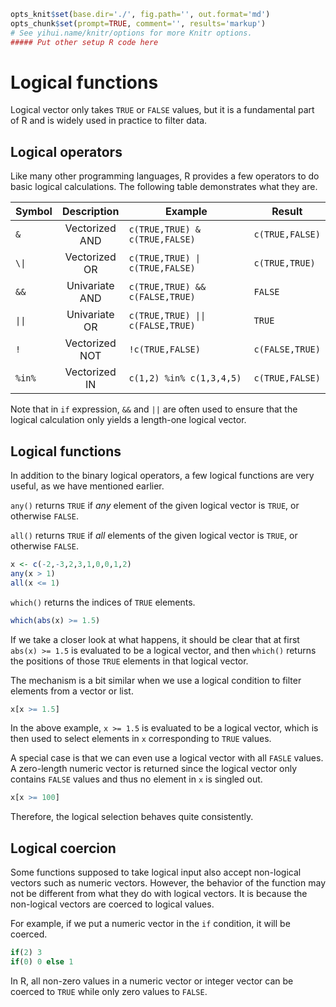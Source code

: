 ```r
opts_knit$set(base.dir='./', fig.path='', out.format='md')
opts_chunk$set(prompt=TRUE, comment='', results='markup')
# See yihui.name/knitr/options for more Knitr options.
##### Put other setup R code here

```

# Logical functions

Logical vector only takes `TRUE` or `FALSE` values, but it is a fundamental part of R and is widely used in practice to filter data.

## Logical operators

Like many other programming languages, R provides a few operators to do basic logical calculations. The following table demonstrates what they are.

| Symbol |   Description  | Example                         | Result          |
|--------|:--------------:|---------------------------------|-----------------|
| `&`    | Vectorized AND | `c(TRUE,TRUE) & c(TRUE,FALSE)`  | `c(TRUE,FALSE)` |
|  `\|`  |  Vectorized OR | `c(TRUE,TRUE) | c(TRUE,FALSE)`  | `c(TRUE,TRUE)`  |
| `&&`   | Univariate AND | `c(TRUE,TRUE) && c(FALSE,TRUE)` | `FALSE`         |
|  `||`  | Univariate OR  | `c(TRUE,TRUE) || c(FALSE,TRUE)` | `TRUE`          |
| `!`    | Vectorized NOT | `!c(TRUE,FALSE)`                | `c(FALSE,TRUE)` |
| `%in%` | Vectorized IN  | `c(1,2) %in% c(1,3,4,5)`        | `c(TRUE,FALSE)` |

Note that in `if` expression, `&&` and `||` are often used to ensure that the logical calculation only yields a length-one logical vector.

## Logical functions

In addition to the binary logical operators, a few logical functions are very useful, as we have mentioned earlier.

`any()` returns `TRUE` if *any* element of the given logical vector is `TRUE`, or otherwise `FALSE`.

`all()` returns `TRUE` if *all* elements of the given logical vector is `TRUE`, or otherwise `FALSE`.

```r
x <- c(-2,-3,2,3,1,0,0,1,2)
any(x > 1)
all(x <= 1)
```

`which()` returns the indices of `TRUE` elements.

```r
which(abs(x) >= 1.5)
```

If we take a closer look at what happens, it should be clear that at first `abs(x) >= 1.5` is evaluated to be a logical vector, and then `which()` returns the positions of those `TRUE` elements in that logical vector.

The mechanism is a bit similar when we use a logical condition to filter elements from a vector or list.

```r
x[x >= 1.5]
```

In the above example, `x >= 1.5` is evaluated to be a logical vector, which is then used to select elements in `x` corresponding to `TRUE` values.

A special case is that we can even use a logical vector with all `FASLE` values. A zero-length numeric vector is returned since the logical vector only contains `FALSE` values and thus no element in `x` is singled out.

```r
x[x >= 100]
```

Therefore, the logical selection behaves quite consistently.

## Logical coercion

Some functions supposed to take logical input also accept non-logical vectors such as numeric vectors. However, the behavior of the function may not be different from what they do with logical vectors. It is because the non-logical vectors are coerced to logical values.

For example, if we put a numeric vector in the `if` condition, it will be coerced.

```r
if(2) 3
if(0) 0 else 1
```

In R, all non-zero values in a numeric vector or integer vector can be coerced to `TRUE` while only zero values to `FALSE`.
